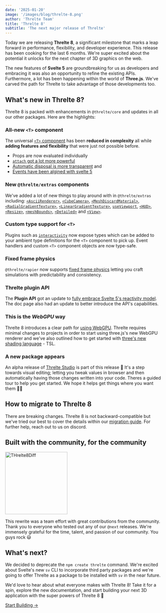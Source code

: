 ```yaml
---
date: '2025-01-20'
image: '/images/blog/threlte-8.png'
author: 'Threlte Team'
title: 'Threlte 8'
subtitle: 'The next major release of Threlte'
---
```


Today we are releasing **Threlte 8**, a significant milestone that marks a leap
forward in performance, flexibility, and developer experience. This release has
been cooking for the last 6 months. We're super excited about the potential it
unlocks for the next chapter of 3D graphics on the web.

The new features of **Svelte 5** are groundbreaking for us as developers and
embracing it was also an opportunity to refine the existing APIs. Furthermore, a
lot has been happening within the world of **Three.js**. We've carved the path
for Threlte to take advantage of those developments too.

## What's new in Threlte 8?

Threlte 8 is packed with enhancements in `@threlte/core` and updates in all our
other packages. Here are the highlights:

### All-new `<T>` component

The universal [`<T>` component](/docs/reference/core/t) has been **reduced in
complexity** all while **adding features and flexibility** that were just not
possible before.

- Props are now evaluated individually
- [`attach` got a lot more
  powerful](/docs/learn/advanced/migration-guides#attach-api--trait-components)
- [Automatic disposal is more
  transparent](docs/learn/advanced/migration-guides#automatic-disposal) and
- [Events have been algined with svelte 5](/docs/learn/advanced/migration-guides#events)

### New `@threlte/extras` components

We've added a lot of new things to play around with in `@threlte/extras` including:
[`<AsciiRenderer>`](/docs/reference/extras/ascii-renderer),
[`<CubeCamera>`](/docs/reference/extras/cube-camera),
[`<MeshDiscardMaterial>`](/docs/reference/extras/discard-material),
[`<RadialGradientTexture>`](/docs/reference/extras/radial-gradient-texture),
[`<LinearGradientTexture>`](/docs/reference/extras/linear-gradient-texture),
[`useViewport`](/docs/reference/extras/use-viewport),
[`<HUD>`](/docs/reference/extras/hud),
[`<Resize>`](/docs/reference/extras/resize),
[`<meshBounds>`](/docs/reference/extras/mesh-bounds),
[`<Detailed>`](/docs/reference/extras/detailed) and
[`<View>`](/docs/reference/extras/view).

### Custom type support for `<T>`

Plugins such as
[`interactivity`](/docs/reference/extras/interactivity#prop-types) now expose
types which can be added to your ambient type definitions for the `<T>`
component to pick up. Event handlers and custom `<T>` component objects are now
type-safe.

### Fixed frame physics

`@threlte/rapier` now supports [fixed frame
physics](/docs/reference/rapier/framerate) letting you craft simulations with
predictability and consistency.

### Threlte plugin API

The **Plugin API** got an update to [fully embrace Svelte 5's reactivity
model](/docs/learn/advanced/migration-guides#plugin-api). The doc page also
had an update to better introduce the API's capabilities.

### This is the _WebGPU_ way

Threlte 8 introduces a clear path for [using
WebGPU](/docs/learn/advanced/webgpu). Threlte requires minimal changes to
projects in order to start using three.js's new WebGPU renderer and we've also
outlined how to get started with [three's new shading
language](https://github.com/mrdoob/three.js/wiki/Three.js-Shading-Language) -
TSL.

### A new package appears

An alpha release of [Threlte Studio](/docs/reference/studio/getting-started) is
part of this release 🎉 It's a step towards visual editing; letting you tweak
values in browser and then automatically having those changes written into your
code. Theres a guided tour to help you get started. We hope it helps get things
where you want them 🚀😀

## How to migrate to Threlte 8

There are breaking changes. Threlte 8 is not backward-compatible but we've
tried our best to cover the details within our [migration
guide](/docs/learn/advanced/migration-guides#threlte-8). For further help,
reach out to us on discord.

## Built with the community, for the community

<img
  width="200"
  src="/threlte-8-diff.png"
  alt="THrelte8Diff"
/>

This rewrite was a team effort with great contributions from the community.
Thank you to everyone who tested out any of our `@next` releases. We're immensely
grateful for the time, talent, and passion of our community. You guys rock 😃

## What's next?

We decided to deprecate the `npm create threlte` command. We're excited about
Svelte's new `sv` CLI to incorporate third party packages and we're going to
offer Threlte as a package to be installed with `sv` in the near future.

We'd love to hear about what everyone makes with Threlte 8! Take it for a spin,
explore the new documentation, and start building your next 3D application with
the super powers of Threlte 8 🎉

<div class="mt-12 flex justify-center">
  <a
    href="/docs/learn/getting-started/introduction"
    class="group flex w-fit flex-row gap-3 rounded-md bg-orange px-7 py-4 text-center glow-orange hover:bg-orange-400 hover:no-underline hover:glow-orange-400"
  >
    <p class="my-0 text-lg text-white! no-underline!">Start Building →</p>
  </a>
</div>
